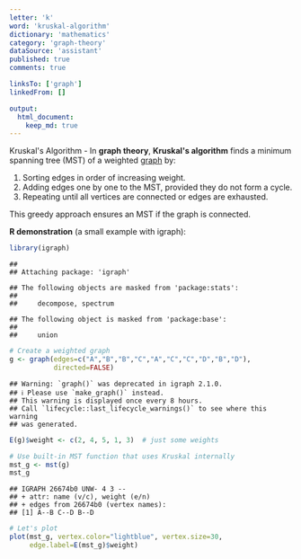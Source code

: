 ```yaml
---
letter: 'k'
word: 'kruskal-algorithm'
dictionary: 'mathematics'
category: 'graph-theory'
dataSource: 'assistant'
published: true
comments: true

linksTo: ['graph']
linkedFrom: []

output:
  html_document:
    keep_md: true
---
```




<a id="kruskal-algorithm">Kruskal's Algorithm</a> - In **graph theory**, **Kruskal's algorithm** finds a minimum spanning tree (MST) of a weighted [graph](#graph) by:

1. Sorting edges in order of increasing weight.
2. Adding edges one by one to the MST, provided they do not form a cycle.
3. Repeating until all vertices are connected or edges are exhausted.

This greedy approach ensures an MST if the graph is connected. 

**R demonstration** (a small example with igraph):


``` r
library(igraph)
```

```
## 
## Attaching package: 'igraph'
```

```
## The following objects are masked from 'package:stats':
## 
##     decompose, spectrum
```

```
## The following object is masked from 'package:base':
## 
##     union
```

``` r
# Create a weighted graph
g <- graph(edges=c("A","B","B","C","A","C","C","D","B","D"),
           directed=FALSE)
```

```
## Warning: `graph()` was deprecated in igraph 2.1.0.
## ℹ Please use `make_graph()` instead.
## This warning is displayed once every 8 hours.
## Call `lifecycle::last_lifecycle_warnings()` to see where this warning
## was generated.
```

``` r
E(g)$weight <- c(2, 4, 5, 1, 3)  # just some weights

# Use built-in MST function that uses Kruskal internally
mst_g <- mst(g)
mst_g
```

```
## IGRAPH 26674b0 UNW- 4 3 -- 
## + attr: name (v/c), weight (e/n)
## + edges from 26674b0 (vertex names):
## [1] A--B C--D B--D
```

``` r
# Let's plot
plot(mst_g, vertex.color="lightblue", vertex.size=30,
     edge.label=E(mst_g)$weight)
```

<Figure src="/Users/work/Coding/derecksprojects/derecksnotes.com-playground/derecksnotes.com/client/src/app/dictionaries/mathematics/definitions/mathematics_graph-theory_k_kruskal-algorithm_files/figure-html/unnamed-chunk-1-1.png">
	
</Figure>
